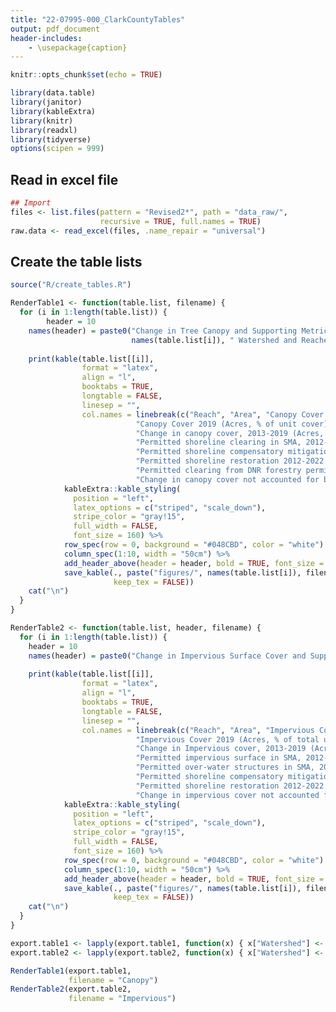 ---
title: "22-07995-000_ClarkCountyTables"
output: pdf_document
header-includes:
    - \usepackage{caption}
---

\captionsetup[table]{labelformat=empty}
```{r setup, include=FALSE}
knitr::opts_chunk$set(echo = TRUE)
```

```{r import_packages, include=FALSE}
library(data.table)
library(janitor)
library(kableExtra)
library(knitr)
library(readxl)
library(tidyverse)
options(scipen = 999)
```

## Read in excel file

```{r read_data}
## Import
files <- list.files(pattern = "Revised2*", path = "data_raw/", 
                    recursive = TRUE, full.names = TRUE)
raw.data <- read_excel(files, .name_repair = "universal")
```

## Create the table lists

```{r create_tables}
source("R/create_tables.R")

```


```{r render_table1}

RenderTable1 <- function(table.list, filename) {
  for (i in 1:length(table.list)) {
        header = 10
    names(header) = paste0("Change in Tree Canopy and Supporting Metrics ",
                           names(table.list[i]), " Watershed and Reaches", sep = " ")
    
    print(kable(table.list[[i]],
                format = "latex",
                align = "l",
                booktabs = TRUE,
                longtable = FALSE,
                linesep = "",
                col.names = linebreak(c("Reach", "Area", "Canopy Cover 2013 (Acres, % of unit cover)",
                            "Canopy Cover 2019 (Acres, % of unit cover)", 
                            "Change in canopy cover, 2013-2019 (Acres, % of unit cover) ",
                            "Permitted shoreline clearing in SMA, 2012-2022 (Acres)",
                            "Permitted shoreline compensatory mitigation 2012-2022 (Acres, % of change)",
                            "Permitted shoreline restoration 2012-2022 (Acres, % of change)", 
                            "Permitted clearing from DNR forestry permits, 2013-2021 (Acres, % of change)",
                            "Change in canopy cover not accounted for by issued SMA permits and/or DNR clearing (Acres, % of change)"), align = "c")) %>%
            kableExtra::kable_styling(
              position = "left",
              latex_options = c("striped", "scale_down"),
              stripe_color = "gray!15",
              full_width = FALSE,
              font_size = 160) %>%
            row_spec(row = 0, background = "#048CBD", color = "white") %>%
            column_spec(1:10, width = "50cm") %>%
            add_header_above(header = header, bold = TRUE, font_size = 250) %>%
            save_kable(., paste("figures/", names(table.list[i]), filename, ".pdf", sep = ""), 
                       keep_tex = FALSE)) 
    cat("\n")
  }
}

```


```{r render_tables_function}

RenderTable2 <- function(table.list, header, filename) {
  for (i in 1:length(table.list)) {
    header = 10
    names(header) = paste0("Change in Impervious Surface Cover and Supporting Metrics ", names(table.list[i]), " Watershed and Reaches", sep = " ")
    
    print(kable(table.list[[i]],
                format = "latex",
                align = "l",
                booktabs = TRUE,
                longtable = FALSE,
                linesep = "",
                col.names = linebreak(c("Reach", "Area", "Impervious Cover 2013 (Acres, % of total unit)",
                            "Impervious Cover 2019 (Acres, % of total unit)", 
                            "Change in Impervious cover, 2013-2019 (Acres, % of unit cover)",
                            "Permitted impervious surface in SMA, 2012-2022 (Acres, % of total unit)",
                            "Permitted over-water structures in SMA, 2012-2022 (Acres, % of total unit) ",
                            "Permitted shoreline compensatory mitigation 2012-2022 (Acres, % of change)", 
                            "Permitted shoreline restoration 2012-2022 (Acres, % of change)",
                            "Change in impervious cover not accounted for by issued SMA permits (Acres, % of change)"), align = "c")) %>%
            kableExtra::kable_styling(
              position = "left",
              latex_options = c("striped", "scale_down"),
              stripe_color = "gray!15",
              full_width = FALSE,
              font_size = 160) %>%
            row_spec(row = 0, background = "#048CBD", color = "white") %>%
            column_spec(1:10, width = "50cm") %>%
            add_header_above(header = header, bold = TRUE, font_size = 250) %>%
            save_kable(., paste("figures/", names(table.list[i]), filename, ".pdf", sep = ""), 
                       keep_tex = FALSE)) 
    cat("\n")
  }
}

```




```{r render_table2}
export.table1 <- lapply(export.table1, function(x) { x["Watershed"] <- NULL; x })
export.table2 <- lapply(export.table2, function(x) { x["Watershed"] <- NULL; x })
```


```{r}

RenderTable1(export.table1, 
             filename = "Canopy")
RenderTable2(export.table2,
             filename = "Impervious")
```
